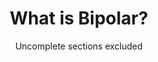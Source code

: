 <Meta
  title="What is Bipolar? - Neurodiversity Wiki"
  description="Learn about what it means to have Bipolar."
  social="/social/bipolar.jpg"
/>

<Header>

# What is Bipolar?

Uncomplete sections excluded

</Header>
